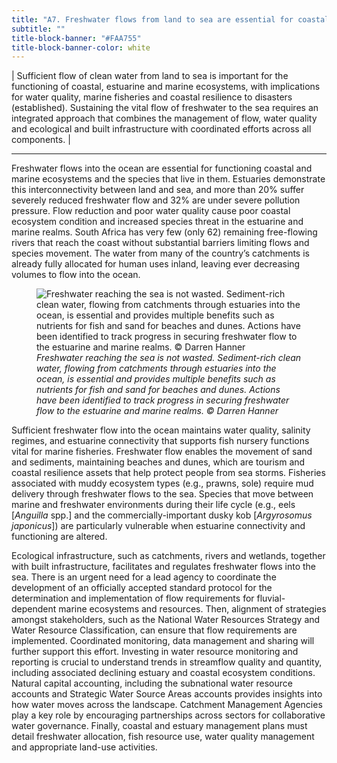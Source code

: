 ```yaml
---
title: "A7. Freshwater flows from land to sea are essential for coastal ecosystems, species and communities"
subtitle: ""
title-block-banner: "#FAA755"
title-block-banner-color: white
---
```


\| Sufficient flow of clean water from land to sea is important for the functioning of coastal, estuarine and marine ecosystems, with implications for water quality, marine fisheries and coastal resilience to disasters (established). Sustaining the vital flow of freshwater to the sea requires an integrated approach that combines the management of flow, water quality and ecological and built infrastructure with coordinated efforts across all components. \|

------------------------------------------------------------------------

Freshwater flows into the ocean are essential for functioning coastal and marine ecosystems and the species that live in them. Estuaries demonstrate this interconnectivity between land and sea, and more than 20% suffer severely reduced freshwater flow and 32% are under severe pollution pressure. Flow reduction and poor water quality cause poor coastal ecosystem condition and increased species threat in the estuarine and marine realms. South Africa has very few (only 62) remaining free-flowing rivers that reach the coast without substantial barriers limiting flows and species movement. The water from many of the country’s catchments is already fully allocated for human uses inland, leaving ever decreasing volumes to flow into the ocean.  

![*Freshwater reaching the sea is not wasted. Sediment-rich clean water, flowing from catchments through estuaries into the ocean, is essential and provides multiple benefits such as nutrients for fish and sand for beaches and dunes. Actions have been identified to track progress in securing freshwater flow to the estuarine and marine realms. © Darren Hanner*](imgs/25.%20Pg30_KMA7_20190329_074018_sediment_(c)Darren%20Hanner.png)

Sufficient freshwater flow into the ocean maintains water quality, salinity regimes, and estuarine connectivity that supports fish nursery functions vital for marine fisheries. Freshwater flow enables the movement of sand and sediments, maintaining beaches and dunes, which are tourism and coastal resilience assets that help protect people from sea storms. Fisheries associated with muddy ecosystem types (e.g., prawns, sole) require mud delivery through freshwater flows to the sea. Species that move between marine and freshwater environments during their life cycle (e.g., eels \[*Anguilla* spp.\] and the commercially-important dusky kob \[*Argyrosomus japonicus*\]) are particularly vulnerable when estuarine connectivity and functioning are altered. 

Ecological infrastructure, such as catchments, rivers and wetlands, together with built infrastructure, facilitates and regulates freshwater flows into the sea. There is an urgent need for a lead agency to coordinate the development of an officially accepted standard protocol for the determination and implementation of flow requirements for fluvial-dependent marine ecosystems and resources. Then, alignment of strategies amongst stakeholders, such as the National Water Resources Strategy and Water Resource Classification, can ensure that flow requirements are implemented. Coordinated monitoring, data management and sharing will further support this effort. Investing in water resource monitoring and reporting is crucial to understand trends in streamflow quality and quantity, including associated declining estuary and coastal ecosystem conditions. Natural capital accounting, including the subnational water resource accounts and Strategic Water Source Areas accounts provides insights into how water moves across the landscape. Catchment Management Agencies play a key role by encouraging partnerships across sectors for collaborative water governance. Finally, coastal and estuary management plans must detail freshwater allocation, fish resource use, water quality management and appropriate land-use activities.  


